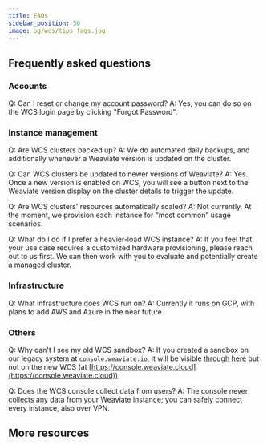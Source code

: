 ```yaml
---
title: FAQs
sidebar_position: 50
image: og/wcs/tips_faqs.jpg
---
```


## Frequently asked questions

### Accounts

Q: Can I reset or change my account password?
A: Yes, you can do so on the WCS login page by clicking "Forgot Password".

### Instance management

Q: Are WCS clusters backed up?
A: We do automated daily backups, and additionally whenever a Weaviate version is updated on the cluster.

Q: Can WCS clusters be updated to newer versions of Weaviate?
A: Yes. Once a new version is enabled on WCS, you will see a button next to the Weaviate version display on the cluster details to trigger the update.

Q: Are WCS clusters' resources automatically scaled?
A: Not currently. At the moment, we provision each instance for “most common” usage scenarios.

Q: What do I do if I prefer a heavier-load WCS instance?
A: If you feel that your use case requires a customized hardware provisioning, please reach out to us first. We can then work with you to evaluate and potentially create a managed cluster.

### Infrastructure

Q: What infrastructure does WCS run on?
A: Currently it runs on GCP, with plans to add AWS and Azure in the near future.

### Others

Q: Why can't I see my old WCS sandbox?
A: If you created a sandbox on our legacy system at `console.weaviate.io`, it will be visible [through here](https://console.weaviate.io/) but not on the new WCS (at [https://console.weaviate.cloud](https://console.weaviate.cloud)).

Q: Does the WCS console collect data from users?
A: The console never collects any data from your Weaviate instance; you can safely connect every instance, also over VPN.

## More resources


<WCSDocsMoreResources />